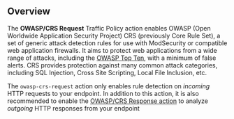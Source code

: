 ## Overview

The **OWASP/CRS Request** Traffic Policy action enables OWASP (Open Worldwide Application
Security Project) CRS (previously Core Rule Set), a set of generic attack detection
rules for use with ModSecurity or compatible web application firewalls.  It aims to protect 
web applications from a wide range of attacks, including the 
[OWASP Top Ten](https://owasp.org/www-project-top-ten/), with a minimum of false alerts.
CRS provides protection against many common attack categories, including SQL Injection, 
Cross Site Scripting, Local File Inclusion, etc.

The `owasp-crs-request` action only enables rule detection on *incoming* HTTP requests to your
endpoint. In addition to this action, it is also recommended to enable the [OWASP/CRS Response
action](/traffic-policy/actions/owasp-crs-response/) to analyze *outgoing* HTTP responses from your endpoint 